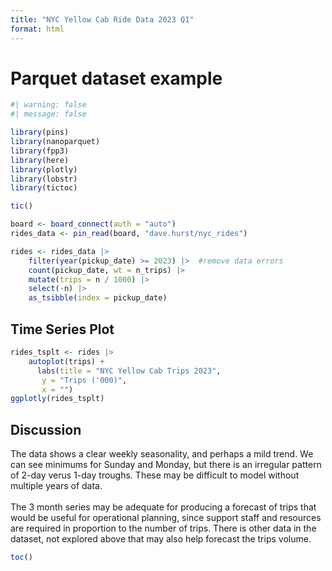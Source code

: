 ```yaml
---
title: "NYC Yellow Cab Ride Data 2023 Q1"
format: html
---
```


# Parquet dataset example

```r
#| warning: false
#| message: false

library(pins)
library(nanoparquet)
library(fpp3)
library(here)
library(plotly)
library(lobstr)
library(tictoc)

tic()
```

```r
board <- board_connect(auth = "auto")
rides_data <- pin_read(board, "dave.hurst/nyc_rides")
```

```r
rides <- rides_data |> 
    filter(year(pickup_date) >= 2023) |>  #remove data errors
    count(pickup_date, wt = n_trips) |> 
    mutate(trips = n / 1000) |> 
    select(-n) |> 
    as_tsibble(index = pickup_date)
```


## Time Series Plot

```r
rides_tsplt <- rides |> 
    autoplot(trips) +
      labs(title = "NYC Yellow Cab Trips 2023",
       y = "Trips ('000)",
       x = "")
ggplotly(rides_tsplt)
```

## Discussion

The data shows a clear weekly seasonality, and perhaps a mild trend. We can see minimums for Sunday and Monday, but there is an irregular pattern of 2-day verus 1-day troughs. These may be difficult to model without multiple years of data.\
\
The 3 month series may be adequate for producing a forecast of trips that would be useful for operational planning, since support staff and resources are required in proportion to the number of trips. There is other data in the dataset, not explored above that may also help forecast the trips volume.

```r
toc()
```
